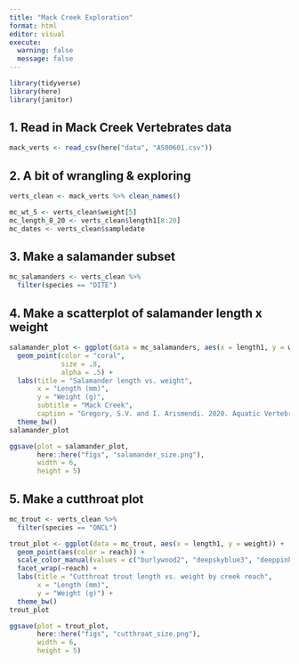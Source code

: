 ```yaml
---
title: "Mack Creek Exploration"
format: html
editor: visual
execute:
  warning: false
  message: false
---
```

```r
library(tidyverse)
library(here)
library(janitor)
```

## 1. Read in Mack Creek Vertebrates data

```r
mack_verts <- read_csv(here("data", "AS00601.csv"))
```

## 2. A bit of wrangling & exploring

```r
verts_clean <- mack_verts %>% clean_names()
```

```r
mc_wt_5 <- verts_clean$weight[5]
mc_length_8_20 <- verts_clean$length1[8:20]
mc_dates <- verts_clean$sampledate
```

## 3. Make a salamander subset

```r
mc_salamanders <- verts_clean %>%
  filter(species == "DITE")
```

## 4. Make a scatterplot of salamander length x weight

```r
salamander_plot <- ggplot(data = mc_salamanders, aes(x = length1, y = weight)) +
  geom_point(color = "coral",
             size = .8,
             alpha = .5) +
  labs(title = "Salamander length vs. weight", 
       x = "Length (mm)", 
       y = "Weight (g)",
       subtitle = "Mack Creek",
       caption = "Gregory, S.V. and I. Arismendi. 2020. Aquatic Vertebrate Population Study in Mack\nCreek, Andrews Experimental Forest, 1987 to present ver 14. Environmental Data Initiative.\n https://doi.org/10.6073/pasta/7c78d662e847cdbe33584add8f809165 (Accessed 2022-08-09).") +
  theme_bw()
salamander_plot
```

```r
ggsave(plot = salamander_plot,
       here::here("figs", "salamander_size.png"),
       width = 6,
       height = 5)
```

## 5. Make a cutthroat plot

```r
mc_trout <- verts_clean %>%
  filter(species == "ONCL")
```

```r
trout_plot <- ggplot(data = mc_trout, aes(x = length1, y = weight)) +
  geom_point(aes(color = reach)) +
  scale_color_manual(values = c("burlywood2", "deepskyblue3", "deeppink4")) +
  facet_wrap(~reach) + 
  labs(title = "Cutthroat trout length vs. weight by creek reach", 
       x = "Length (mm)", 
       y = "Weight (g)") +
  theme_bw()
trout_plot
```

```r
ggsave(plot = trout_plot,
       here::here("figs", "cutthroat_size.png"),
       width = 6,
       height = 5)
```

